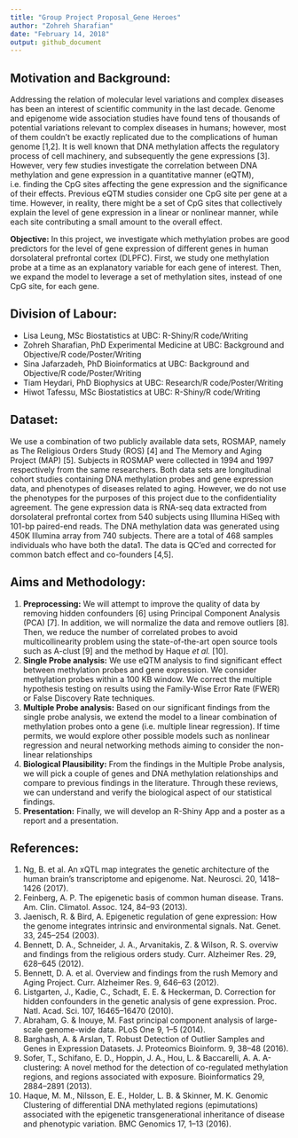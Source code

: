 ---
title: "Group Project Proposal_Gene Heroes"
author: "Zohreh Sharafian"
date: "February 14, 2018"
output: github_document
---

## Motivation and Background: 

Addressing the relation of molecular level variations and complex diseases has been an interest of scientific community in the last decade. Genome and epigenome wide association studies have found tens of thousands of potential variations relevant to complex diseases in humans; however, most of them couldn’t be exactly replicated due to the complications of human genome [1,2]. It is well known that DNA methylation affects the regulatory process of cell machinery, and subsequently the gene expressions [3]. However, very few studies investigate the correlation between DNA methylation and gene expression in a quantitative manner (eQTM), i.e. finding the CpG sites affecting the gene expression and the significance of their effects.
Previous eQTM studies consider one CpG site per gene at a time. However, in reality, there might be a set of CpG sites that collectively explain the level of gene expression in a linear or nonlinear manner, while each site contributing a small amount to the overall effect. 

**Objective:** In this project, we investigate which methylation probes are good predictors for the level of gene expression of different genes in human dorsolateral prefrontal cortex (DLPFC). First, we study one methylation probe at a time as an explanatory variable for each gene of interest. Then, we expand the model to leverage a set of methylation sites, instead of one CpG site, for each gene.

## Division of Labour:

* Lisa Leung, MSc Biostatistics at UBC: R-Shiny/R code/Writing
* Zohreh Sharafian, PhD Experimental Medicine at UBC: Background and Objective/R code/Poster/Writing
* Sina Jafarzadeh, PhD Bioinformatics at UBC: Background and Objective/R code/Poster/Writing
* Tiam Heydari, PhD Biophysics at UBC: Research/R code/Poster/Writing
* Hiwot Tafessu, MSc Biostatistics at UBC: R-Shiny/R code/Writing

## Dataset:
We use a combination of two publicly available data sets, ROSMAP, namely as The Religious Orders Study (ROS) [4] and The Memory and Aging Project (MAP) [5]. Subjects in ROSMAP were collected in 1994 and 1997 respectively from the same researchers. Both data sets are longitudinal cohort studies containing DNA methylation probes and gene expression data, and phenotypes of diseases related to aging. However, we do not use the phenotypes for the purposes of this project due to the confidentiality agreement. The gene expression data is RNA-seq data extracted from dorsolateral prefrontal cortex from 540 subjects using Illumina HiSeq with 101-bp paired-end reads. The DNA methylation data was generated using 450K Illumina array from 740 subjects. There are a total of 468 samples individuals who have both the data1. The data is QC’ed and corrected for common batch effect and co-founders [4,5].



## Aims and Methodology:
1.	**Preprocessing:** We will attempt to improve the quality of data by removing hidden confounders [6] using Principal Component Analysis (PCA) [7]. In addition, we will normalize the data and remove outliers [8]. Then, we reduce the number of correlated probes to avoid multicollinearity problem using the state-of-the-art open source tools such as A-clust [9] and the method by Haque *et al.* [10].
2.	**Single Probe analysis:** We use eQTM analysis to find significant effect between methylation probes and gene expression. We consider methylation probes within a 100 KB window. We correct the multiple hypothesis testing on results using the Family-Wise Error Rate (FWER) or False Discovery Rate techniques.
3.	**Multiple Probe analysis:** Based on our significant findings from the single probe analysis, we extend the model to a linear combination of methylation probes onto a gene (i.e. multiple linear regression). If time permits, we would explore other possible models such as nonlinear regression and neural networking methods aiming to consider the non-linear relationships
4.	**Biological Plausibility:** From the findings in the Multiple Probe analysis, we will pick a couple of genes and DNA methylation relationships and compare to previous findings in the literature. Through these reviews, we can understand and verify the biological aspect of our statistical findings. 
5.	**Presentation:** Finally, we will develop an R-Shiny App and a poster as a report and a presentation.


## References:

1.	Ng, B. et al. An xQTL map integrates the genetic architecture of the human brain’s transcriptome and epigenome. Nat. Neurosci. 20, 1418–1426 (2017).
2.	Feinberg, A. P. The epigenetic basis of common human disease. Trans. Am. Clin. Climatol. Assoc. 124, 84–93 (2013).
3.	Jaenisch, R. & Bird, A. Epigenetic regulation of gene expression: How the genome integrates intrinsic and environmental signals. Nat. Genet. 33, 245–254 (2003).
4.	Bennett, D. A., Schneider, J. A., Arvanitakis, Z. & Wilson, R. S. overviw and findings from the religious orders study. Curr. Alzheimer Res. 29, 628–645 (2012).
5.	Bennett, D. A. et al. Overview and findings from the rush Memory and Aging Project. Curr. Alzheimer Res. 9, 646–63 (2012).
6.	Listgarten, J., Kadie, C., Schadt, E. E. & Heckerman, D. Correction for hidden confounders in the genetic analysis of gene expression. Proc. Natl. Acad. Sci. 107, 16465–16470 (2010).
7.	Abraham, G. & Inouye, M. Fast principal component analysis of large-scale genome-wide data. PLoS One 9, 1–5 (2014).
8.	Barghash, A. & Arslan, T. Robust Detection of Outlier Samples and Genes in Expression Datasets. J. Proteomics Bioinform. 9, 38–48 (2016).
9.	Sofer, T., Schifano, E. D., Hoppin, J. A., Hou, L. & Baccarelli, A. A. A-clustering: A novel method for the detection of co-regulated methylation regions, and regions associated with exposure. Bioinformatics 29, 2884–2891 (2013).
10.	Haque, M. M., Nilsson, E. E., Holder, L. B. & Skinner, M. K. Genomic Clustering of differential DNA methylated regions (epimutations) associated with the epigenetic transgenerational inheritance of disease and phenotypic variation. BMC Genomics 17, 1–13 (2016).






